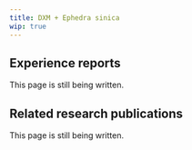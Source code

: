 ---
title: DXM + Ephedra sinica
wip: true
---

## Experience reports

This page is still being written.

## Related research publications

This page is still being written.

